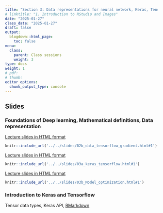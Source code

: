 ```yaml
---
title: "Section 3: Data representations for neural network, Keras, Tensorflow"
# linktitle: "1. Introduction to RStudio and Images"
date: "2025-01-27"
class_date: "2025-01-27"
draft: false
output:
  blogdown::html_page:
    toc: false
menu:
  class:
    parent: Class sessions
    weight: 3
type: docs
weight: 1
# pdf: 
# thumb: 
editor_options: 
  chunk_output_type: console
---
```


## Slides

### Foundations of Deep learning, Mathematical definitions, Data representation

<a href="../../slides/02b_data_tensorflow_gradient.html#1" target="_blank">Lecture slides in HTML format</a>

```r
knitr::include_url('../../slides/02b_data_tensorflow_gradient.html#1')
```

<a href="../../slides/02b_data_tensorflow_gradient.html#1" target="_blank">Lecture slides in HTML format</a>

```r
knitr::include_url('../../slides/03a_keras_tensorflow.html#1')
```

<a href="../../slides/03b_Model_optimization.html#1" target="_blank">Lecture slides in HTML format</a>

```r
knitr::include_url('../../slides/03b_Model_optimization.html#1')
```

###  Introduction to Keras and Tensorflow

Tensor data types, Keras API, [RMarkdown](../../slides/code/ch03_Tensorflow_Introduction_code.Rmd)

